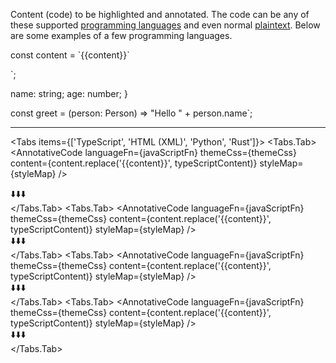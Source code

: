 

Content (code) to be highlighted and annotated.
The code can be any of these supported [programming languages](https://github.com/highlightjs/highlight.js/tree/main/src/languages)
and even normal [plaintext](https://github.com/highlightjs/highlight.js/blob/main/src/languages/plaintext.js).
Below are some examples of a few programming languages.


const content = \`{{content}}\`

<annotative-code languageFn={languageFn} content={content} />`;

  name: string;
  age: number;
}

const greet = (person: Person) => "Hello " + person.name`;


<hr style={{ margin: '24px 0' }} />

<Tabs items={['TypeScript', 'HTML (XML)', 'Python', 'Rust']}>
  <Tabs.Tab>
    <AnnotativeCode
      languageFn={javaScriptFn}
      themeCss={themeCss}
      content={content.replace('{{content}}', typeScriptContent)}
      styleMap={styleMap}
    />
    <div style={arrowStyle}>⬇️⬇️⬇️</div>
    <AnnotativeCode
      languageFn={typeScriptFn}
      themeCss={themeCss}
      content={typeScriptContent}
      styleMap={styleMap}
    />
  </Tabs.Tab>
  <Tabs.Tab>
    <AnnotativeCode
      languageFn={javaScriptFn}
      themeCss={themeCss}
      content={content.replace('{{content}}', typeScriptContent)}
      styleMap={styleMap}
    />
    <div style={arrowStyle}>⬇️⬇️⬇️</div>
    <AnnotativeCode
      languageFn={typeScriptFn}
      themeCss={themeCss}
      content={typeScriptContent}
      styleMap={styleMap}
    />
  </Tabs.Tab>
  <Tabs.Tab>
    <AnnotativeCode
      languageFn={javaScriptFn}
      themeCss={themeCss}
      content={content.replace('{{content}}', typeScriptContent)}
      styleMap={styleMap}
    />
    <div style={arrowStyle}>⬇️⬇️⬇️</div>
    <AnnotativeCode
      languageFn={typeScriptFn}
      themeCss={themeCss}
      content={typeScriptContent}
      styleMap={styleMap}
    />
  </Tabs.Tab>
  <Tabs.Tab>
    <AnnotativeCode
      languageFn={javaScriptFn}
      themeCss={themeCss}
      content={content.replace('{{content}}', typeScriptContent)}
      styleMap={styleMap}
    />
    <div style={arrowStyle}>⬇️⬇️⬇️</div>
    <AnnotativeCode
      languageFn={typeScriptFn}
      themeCss={themeCss}
      content={typeScriptContent}
      styleMap={styleMap}
    />
  </Tabs.Tab>
</Tabs>
